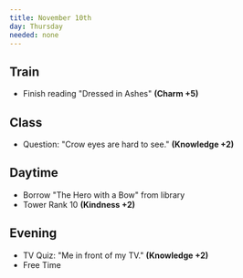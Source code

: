 ```yaml
---
title: November 10th
day: Thursday
needed: none
---
```


## Train
- Finish reading "Dressed in Ashes" **(Charm +5)**

## Class
- Question: "Crow eyes are hard to see." **(Knowledge +2)**

## Daytime
- Borrow "The Hero with a Bow" from library
- Tower Rank 10 **(Kindness +2)**

## Evening
- TV Quiz: "Me in front of my TV." **(Knowledge +2)**
- Free Time